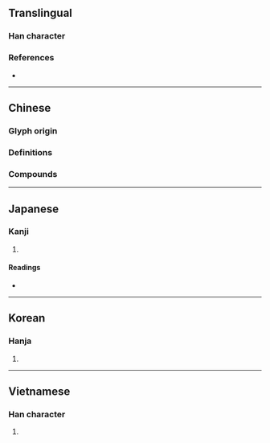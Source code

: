 {{character info}}
==Translingual==

===Han character===
{{Han char|rn=61|rad=心|as=05|sn=8|four=96010|canj=PRHU|ids=⿰忄兄}}

===References===
* {{Han ref|kx=0382.230|dkj=10496|dj=0712.140|hdz=42285.060|uh=6033|ud=24627|bh=CCA4|bd=52388}}

----

==Chinese==

===Glyph origin===
{{Han etym}}

===Definitions===
{{zh-see|恍|v}}

===Compounds===
{{zh-der|愴怳|忽怳|惚怳|昒怳|怳忽|怳惚|怳曶|怳怳|怳惘|恍怳|敞怳|惝怳|悵怳|儵怳|曶怳}}

----

==Japanese==

===Kanji===
{{ja-kanji|grade=|rs=心05}}

# {{rfdef|ja|sort=心05}}

====Readings====
* {{ja-readings|on=[[きょう]] (kyō), [[ちゅつ]] (chutsu), [[しゅつ]] (shutsu)|kun=[[くるう]] (kuruu)}}

----

==Korean==

===Hanja===
{{ko-hanja|hangeul=황|eumhun=|rv=hwang|mr=hwang|y=hwang}}

# {{rfdef|ko|sort=心05}}

----

==Vietnamese==

===Han character===
{{vi-readings|reading=hoảng, hoảnh|rs=心05}}

# {{rfdef|vi|sort=心05}}